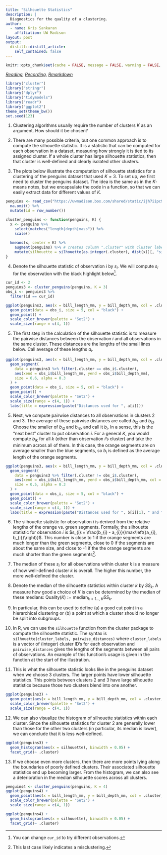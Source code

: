```yaml
---
title: "Silhouette Statistics"
description: |
  Diagnostics for the quality of a clustering.
author:
  - name: Kris Sankaran
    affiliation: UW Madison
layout: post
output:
  distill::distill_article:
    self_contained: false
---
```


```r
knitr::opts_chunk$set(cache = FALSE, message = FALSE, warning = FALSE, echo = TRUE)
```

_[Reading](http://users.umiacs.umd.edu/~hcorrada/CMSC702/readings/Solutions_ch13.pdf), [Recording](https://mediaspace.wisc.edu/media/Week%209%20%5B4%5D%20Silhouette%20Statistics/1_vj3uij36), [Rmarkdown](https://github.com/krisrs1128/stat479/blob/master/_posts/2021-03-17-week9-4/week9-4.Rmd)_

```r
library("cluster")
library("stringr")
library("dplyr")
library("tidymodels")
library("readr")
library("ggplot2")
theme_set(theme_bw())
set.seed(123)
```

1. Clustering algorithms usually require the number of clusters $K$ as an
argument. How should it be chosen?

2. There are many possible criteria, but one common approach is to compute the
silhouette statistic. It is a statistic that can be computed for each
observation in a dataset, measuring how strongly it is tied to its assigned
cluster. If a whole cluster has large silhouette statistics, then that cluster
is well-defined and clearly isolated other clusters.

3. The plots below illustrate the computation of silhouette statistics for a
clustering of the penguins dataset that used $K = 3$. To set up, we first need
to cluster the penguins dataset. The idea is the same as in the $K$-means notes,
but we encapsulate the code in a function, so that we can easily extract data
for different values of $K$.

```r
penguins <- read_csv("https://uwmadison.box.com/shared/static/ijh7iipc9ect1jf0z8qa2n3j7dgem1gh.csv") %>%
  na.omit() %>%
  mutate(id = row_number())

cluster_penguins <- function(penguins, K) {
  x <- penguins %>%
    select(matches("length|depth|mass")) %>%
    scale()
    
  kmeans(x, center = K) %>%
    augment(penguins) %>% # creates column ".cluster" with cluster label
    mutate(silhouette = silhouette(as.integer(.cluster), dist(x))[, "sil_width"])
}
```

4. Denote the silhouette statistic of observation $i$ by $s_{i}$. We will
compute $s_i$ for the observation with the black highlight below^[You can change
`cur_id` to try different observations.].

```r
cur_id <- 2
penguins3 <- cluster_penguins(penguins, K = 3)
obs_i <- penguins3 %>%
  filter(id == cur_id)
```

```r
ggplot(penguins3, aes(x = bill_length_mm, y = bill_depth_mm, col = .cluster)) +
  geom_point(data = obs_i, size = 5, col = "black") + 
  geom_point() +
  scale_color_brewer(palette = "Set2") +
  scale_size(range = c(4, 1))
```

5. The first step in the calculation of the silhouette statistic is to measure
the pairwise distances between the observation $i$ and all observations in the
same cluster. These distances are the lengths of the small lines below. Call
average of these lengths $a_{i}$.

```r
ggplot(penguins3, aes(x = bill_length_mm, y = bill_depth_mm, col = .cluster)) +
  geom_segment(
    data = penguins3 %>% filter(.cluster == obs_i$.cluster), 
    aes(xend = obs_i$bill_length_mm, yend = obs_i$bill_depth_mm),
    size = 0.6, alpha = 0.3
  ) +
  geom_point(data = obs_i, size = 5, col = "black") + 
  geom_point() +
  scale_color_brewer(palette = "Set2") +
  scale_size(range = c(4, 1)) +
  labs(title = expression(paste("Distances used for ", a[i])))
```

5. Next, we compute pairwise distances to all observations in clusters 2 and 3.
The average of these pairwise distances are called $b_{i2}$ and $b_{i3}$. Choose
the smaller of $b_{i2}$ and $b_{i3}$, and call it $b_{i}$. In a sense, this is
the "next best" cluster to put observation $i$. For a general $K$, you would
compute $b_{ik}$ for all $k$ (other than observation $i$'s cluster) and take the
minimum across all of them. In this case, the orange segments are on average
smaller than the blue segments, so $b_i$ is defined as the average length of the
orange segments.

```r
ggplot(penguins3, aes(x = bill_length_mm, y = bill_depth_mm, col = .cluster)) +
  geom_segment(
    data = penguins3 %>% filter(.cluster != obs_i$.cluster), 
    aes(xend = obs_i$bill_length_mm, yend = obs_i$bill_depth_mm, col = .cluster),
    size = 0.5, alpha = 0.3
  ) +
  geom_point(data = obs_i, size = 5, col = "black") + 
  geom_point() +
  scale_color_brewer(palette = "Set2") +
  scale_size(range = c(4, 1)) +
  labs(title = expression(paste("Distances used for ", b[i][1], " and ", b[i][2])))
```

6. The silhouette statistic for observation $i$ is derived from the relative
lengths of the orange vs. green segments. Formally, the silhouette statistic for
observation $i$ is $s_{i}:= \frac{b_{i} - a_{i}}{\max\left({a_{i},
b_{i}}\right)}$. This number is close to 1 if the orange segments are much
longer than the green segments, close to 0 if the segments are about the same
size, and close to -1 if the the orange segments are much shorter than the green
segments^[This last case likely indicates a misclustering.].

7. The median of these $s_{i}$ for all observations within cluster $k$ is a
measure of how well-defined cluster $k$ is overall. The higher this number, the
more well-defined the cluster.

8. Denote the median of the silhouette statistics within cluster $k$ by
$SS_{k}$. A measure how good a choice of $K$ is can be determined by the median
of these medians: $\text{Quality}(K) := \text{median}_{k = 1 \dots, K} SS_{k}$.

9. In particular, this can be used to define (a) a good cut point in a
hierarchical clustering or (b) a point at which a cluster should no longer be
split into subgroups.

10. In R, we can use the `silhouette` function from the cluster package to
compute the silhouette statistic.  The syntax is `silhouette(cluster_labels,
pairwise_distances)` where `cluster_labels` is a vector of (integer) cluster
ID's for each observation and `pairwise_distances` gives the lengths of the
segments between all pairs of observations. An example of this function's usage
is given in the function at the start of the illustration.

11. This is what the silhouette statistic looks like in the penguins dataset
when we choose 3 clusters. The larger points have lower silhouette statistics.
This points between clusters 2 and 3 have large silhouette statistics because
those two clusters blend into one another.

```r
ggplot(penguins3) +
  geom_point(aes(x = bill_length_mm, y = bill_depth_mm, col = .cluster, size = silhouette)) +
  scale_color_brewer(palette = "Set2") +
  scale_size(range = c(4, 1))
```

12. We can also visualize the histogram of silhouette statistics within each
cluster. Since the silhouette statistics for cluster 2 are generally lower than
those for the other two clusters (in particular, its median is lower), we can
conclude that it is less well-defined.

```r
ggplot(penguins3) +
  geom_histogram(aes(x = silhouette), binwidth = 0.05) +
  facet_grid(~ .cluster)
```

13. If we choose even more clusters, then there are more points lying along the
boundaries of poorly defined clusters. Their associated silhouette statistics
end up becoming larger. From the histogram, we can also see a deterioration in
the median silhouette scores across all clusters.

```r
penguins4 <- cluster_penguins(penguins, K = 4)
ggplot(penguins4) +
  geom_point(aes(x = bill_length_mm, y = bill_depth_mm, col = .cluster, size = silhouette)) +
  scale_color_brewer(palette = "Set2") +
  scale_size(range = c(4, 1))
```

```r
ggplot(penguins4) +
  geom_histogram(aes(x = silhouette), binwidth = 0.05) +
  facet_grid(~ .cluster)
```